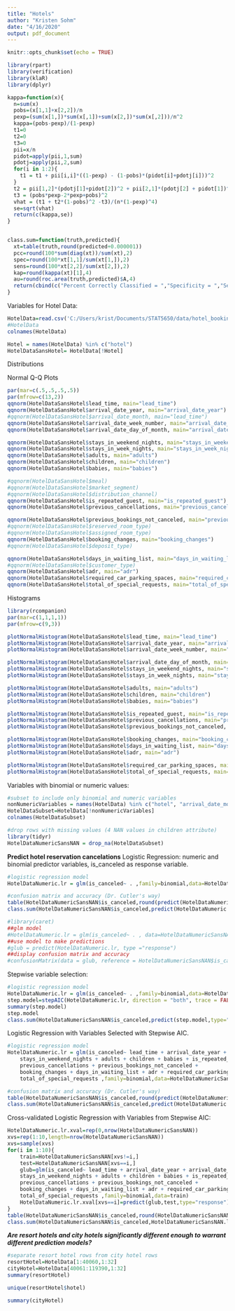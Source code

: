 ```yaml
---
title: "Hotels"
author: "Kristen Sohm"
date: "4/16/2020"
output: pdf_document
---
```


```r
knitr::opts_chunk$set(echo = TRUE)
```
```r
library(rpart)
library(verification)
library(klaR)
library(dplyr)
```

```r
kappa=function(x){
  n=sum(x)
  pobs=(x[1,1]+x[2,2])/n
  pexp=(sum(x[1,])*sum(x[,1])+sum(x[2,])*sum(x[,2]))/n^2
  kappa=(pobs-pexp)/(1-pexp)
  t1=0
  t2=0
  t3=0
  pii=x/n
  pidot=apply(pii,1,sum)
  pdotj=apply(pii,2,sum)
  for(i in 1:2){
    t1 = t1 + pii[i,i]*((1-pexp) - (1-pobs)*(pidot[i]+pdotj[i]))^2
  }
  t2 = pii[1,2]*(pdotj[1]+pidot[2])^2 + pii[2,1]*(pdotj[2] + pidot[1])^2
  t3 = (pobs*pexp-2*pexp+pobs)^2
  vhat = (t1 + t2*(1-pobs)^2 -t3)/(n*(1-pexp)^4)
  se=sqrt(vhat)
  return(c(kappa,se))
}


class.sum=function(truth,predicted){
  xt=table(truth,round(predicted+0.000001))
  pcc=round(100*sum(diag(xt))/sum(xt),2)
  spec=round(100*xt[1,1]/sum(xt[1,]),2)
  sens=round(100*xt[2,2]/sum(xt[2,]),2)
  kap=round(kappa(xt)[1],4)
  au=round(roc.area(truth,predicted)$A,4)
  return(cbind(c("Percent Correctly Classified = ","Specificity = ","Sensitivity = ","Kappa =","AUC= "),c(pcc,spec,sens,kap,au)))
}

```
Variables for Hotel Data:
```r
HotelData=read.csv('C:/Users/krist/Documents/STAT5650/data/hotel_bookings.csv')
#HotelData
colnames(HotelData)
```

```r
Hotel = names(HotelData) %in% c("hotel")
HotelDataSansHotel= HotelData[!Hotel]
```
Distributions

Normal Q-Q Plots
```r
par(mar=c(.5,.5,.5,.5))
par(mfrow=c(13,2))
qqnorm(HotelDataSansHotel$lead_time, main="lead_time")
qqnorm(HotelDataSansHotel$arrival_date_year, main="arrival_date_year")
#qqnorm(HotelDataSansHotel$arrival_date_month, main="lead_time")
qqnorm(HotelDataSansHotel$arrival_date_week_number, main="arrival_date_week_number")
qqnorm(HotelDataSansHotel$arrival_date_day_of_month, main="arrival_date_day_of_month")

qqnorm(HotelDataSansHotel$stays_in_weekend_nights, main="stays_in_weekend_nights")
qqnorm(HotelDataSansHotel$stays_in_week_nights, main="stays_in_week_nights")
qqnorm(HotelDataSansHotel$adults, main="adults")
qqnorm(HotelDataSansHotel$children, main="children")
qqnorm(HotelDataSansHotel$babies, main="babies")

#qqnorm(HotelDataSansHotel$meal)
#qqnorm(HotelDataSansHotel$market_segment)
#qqnorm(HotelDataSansHotel$distribution_channel)
qqnorm(HotelDataSansHotel$is_repeated_guest, main="is_repeated_guest")
qqnorm(HotelDataSansHotel$previous_cancellations, main="previous_cancellations")

qqnorm(HotelDataSansHotel$previous_bookings_not_canceled, main="previous_bookings_not_canceled")
#qqnorm(HotelDataSansHotel$reserved_room_type)
#qqnorm(HotelDataSansHotel$assigned_room_type)
qqnorm(HotelDataSansHotel$booking_changes, main="booking_changes")
#qqnorm(HotelDataSansHotel$deposit_type)

qqnorm(HotelDataSansHotel$days_in_waiting_list, main="days_in_waiting_list")
#qqnorm(HotelDataSansHotel$customer_type)
qqnorm(HotelDataSansHotel$adr, main="adr")
qqnorm(HotelDataSansHotel$required_car_parking_spaces, main="required_car_parking_spacese")
qqnorm(HotelDataSansHotel$total_of_special_requests, main="total_of_special_requests")

```
Histograms
```r
library(rcompanion)
par(mar=c(1,1,1,1))
par(mfrow=c(9,3))

plotNormalHistogram(HotelDataSansHotel$lead_time, main="lead_time")
plotNormalHistogram(HotelDataSansHotel$arrival_date_year, main="arrival_date_year")
plotNormalHistogram(HotelDataSansHotel$arrival_date_week_number, main="arrival_date_week_number")

plotNormalHistogram(HotelDataSansHotel$arrival_date_day_of_month, main="arrival_date_day_of_month")
plotNormalHistogram(HotelDataSansHotel$stays_in_weekend_nights, main="stays_in_weekend_nights")
plotNormalHistogram(HotelDataSansHotel$stays_in_week_nights, main="stays_in_week_nights")

plotNormalHistogram(HotelDataSansHotel$adults, main="adults")
plotNormalHistogram(HotelDataSansHotel$children, main="children")
plotNormalHistogram(HotelDataSansHotel$babies, main="babies")

plotNormalHistogram(HotelDataSansHotel$is_repeated_guest, main="is_repeated_guest")
plotNormalHistogram(HotelDataSansHotel$previous_cancellations, main="previous_cancellations")
plotNormalHistogram(HotelDataSansHotel$previous_bookings_not_canceled, main="previous_bookings_not_canceled")

plotNormalHistogram(HotelDataSansHotel$booking_changes, main="booking_changes")
plotNormalHistogram(HotelDataSansHotel$days_in_waiting_list, main="days_in_waiting_list")
plotNormalHistogram(HotelDataSansHotel$adr, main="adr")

plotNormalHistogram(HotelDataSansHotel$required_car_parking_spaces, main="required_car_parking_spacese")
plotNormalHistogram(HotelDataSansHotel$total_of_special_requests, main="total_of_special_requests")


```

Variables with binomial or numeric values:
```r
#subset to include only binomial and numeric variables
nonNumericVariables = names(HotelData) %in% c("hotel", "arrival_date_month", "meal", "country", "market_segment", "distribution_channel", "reserved_room_type", "assigned_room_type", "deposit_type", "agent", "company", "customer_type", "reservation_status", "reservation_status_date")
HotelDataSubset=HotelData[!nonNumericVariables]
colnames(HotelDataSubset)

```


```r
#drop rows with missing values (4 NAN values in children attribute)
library(tidyr)
HotelDataNumericSansNAN = drop_na(HotelDataSubset)
```

**Predict hotel reservation cancelations**
Logistic Regression: numeric and binomial predictor variables, is_canceled as response variable.
```r
#logistic regression model
HotelDataNumeric.lr = glm(is_canceled~ . ,family=binomial,data=HotelDataNumericSansNAN)

#confusion matrix and accuracy (Dr. Cutler's way)
table(HotelDataNumericSansNAN$is_canceled,round(predict(HotelDataNumeric.lr,type="response")))
class.sum(HotelDataNumericSansNAN$is_canceled,predict(HotelDataNumeric.lr,type="response"))
```
```r
#library(caret)
##glm model
#HotelDataNumeric.lr = glm(is_canceled~ . , data=HotelDataNumericSansNAN,family=binomial())
##use model to make predictions
#glub = predict(HotelDataNumeric.lr, type ="response")
##display confusion matrix and accuracy
#confusionMatrix(data = glub, reference = HotelDataNumericSansNAN$is_canceled)
```

Stepwise variable selection:
```r
#logistic regression model
HotelDataNumeric.lr = glm(is_canceled~ . ,family=binomial,data=HotelDataNumericSansNAN)
step.model=stepAIC(HotelDataNumeric.lr, direction = "both", trace = FALSE)
summary(step.model)
step.model
class.sum(HotelDataNumericSansNAN$is_canceled,predict(step.model,type="response"))
```
Logistic Regression with Variables Selected with Stepwise AIC.
```r
#logistic regression model
HotelDataNumeric.lr = glm(is_canceled~ lead_time + arrival_date_year + arrival_date_week_number + 
    stays_in_weekend_nights + adults + children + babies + is_repeated_guest + 
    previous_cancellations + previous_bookings_not_canceled + 
    booking_changes + days_in_waiting_list + adr + required_car_parking_spaces + 
    total_of_special_requests ,family=binomial,data=HotelDataNumericSansNAN)

#confusion matrix and accuracy (Dr. Cutler's way)
table(HotelDataNumericSansNAN$is_canceled,round(predict(HotelDataNumeric.lr,type="response")))
class.sum(HotelDataNumericSansNAN$is_canceled,predict(HotelDataNumeric.lr,type="response"))
```

Cross-validated Logistic Regression with Variables from Stepwise AIC:
```r
HotelDataNumeric.lr.xval=rep(0,nrow(HotelDataNumericSansNAN))
xvs=rep(1:10,length=nrow(HotelDataNumericSansNAN))
xvs=sample(xvs)
for(i in 1:10){
    train=HotelDataNumericSansNAN[xvs!=i,]
    test=HotelDataNumericSansNAN[xvs==i,]
    glub=glm(is_canceled~ lead_time + arrival_date_year + arrival_date_week_number + 
    stays_in_weekend_nights + adults + children + babies + is_repeated_guest + 
    previous_cancellations + previous_bookings_not_canceled + 
    booking_changes + days_in_waiting_list + adr + required_car_parking_spaces + 
    total_of_special_requests ,family=binomial,data=train)
    HotelDataNumeric.lr.xval[xvs==i]=predict(glub,test,type="response")
}
table(HotelDataNumericSansNAN$is_canceled,round(HotelDataNumericSansNAN.lr.xval))
class.sum(HotelDataNumericSansNAN$is_canceled,HotelDataNumericSansNAN.lr.xval)
```

***Are resort hotels and city hotels significantly different enough to warrant different prediction models?***
```r
#separate resort hotel rows from city hotel rows
resortHotel=HotelData[1:40060,1:32]
cityHotel=HotelData[40061:119390,1:32]
summary(resortHotel)
```

```r
unique(resortHotel$hotel)
```


```r
summary(cityHotel)
```

